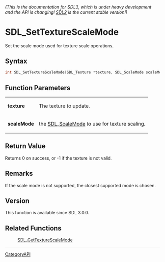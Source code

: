 ====== (This is the documentation for SDL3, which is under heavy development and the API is changing! [https://wiki.libsdl.org/SDL2/ SDL2] is the current stable version!) ======
= SDL_SetTextureScaleMode =

Set the scale mode used for texture scale operations.

== Syntax ==

<syntaxhighlight lang='c'>
int SDL_SetTextureScaleMode(SDL_Texture *texture, SDL_ScaleMode scaleMode);
</syntaxhighlight>

== Function Parameters ==

{|
|'''texture'''
|The texture to update.
|-
|'''scaleMode'''
|the [[SDL_ScaleMode]] to use for texture scaling.
|}

== Return Value ==

Returns 0 on success, or -1 if the texture is not valid.

== Remarks ==

If the scale mode is not supported, the closest supported mode is chosen.

== Version ==

This function is available since SDL 3.0.0.

== Related Functions ==

:[[SDL_GetTextureScaleMode]]

----
[[CategoryAPI]]


